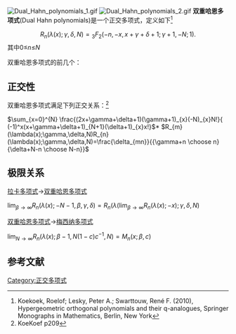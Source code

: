 [[File:Dual_Hahn_polynomials_1.gif|thumb]]
[[File:Dual_Hahn_polynomials_2.gif|thumb]]
'''双重哈恩多项式'''(Dual Hahn polynomials)是一个正交多项式，定义如下<ref>Koekoek, Roelof; Lesky, Peter A.; Swarttouw, René F. (2010), Hypergeometric orthogonal polynomials and their q-analogues, Springer Monographs in Mathematics, Berlin, New York</ref>

:<math>R_n(\lambda(x);\gamma,\delta,N)= {}_3F_2(-n,-x,x+\gamma+\delta+1;\gamma+1,-N;1).</math>  其中0≤''n''≤''N''

双重哈恩多项式的前几个：

==正交性==
双重哈恩多项式满足下列正交关系：<ref name=K>KoeKoef p209</ref>

<math>\sum_{x=0}^{N} \frac{(2x+\gamma+\delta+1)(\gamma+1)_{x}(-N)_{x}N!}{  (-1)^x(x+\gamma+\delta+1)_{N+1}(\delta+1)_{x}x!}</math>*
<math>R_{m}(\lambda(x);\gamma,\delta,N)R_{n}(\lambda(x);\gamma,\delta,N)=\frac{\delta_{mn}}{{\gamma+n \choose n}{\delta+N-n \choose  N-n}}</math>


==极限关系==
;[[拉卡多项式|拉卡多项式]]→[[双重哈恩多项式|双重哈恩多项式]]

<math>\lim_{\beta \to \infty}R_{n}(\lambda(x);-N-1,\beta,\gamma,\delta)=R_{n}(\lambda(\lim_{\beta \to \infty}R_{n}(\lambda(x);-x);\gamma,\delta,N)</math>
;[[双重哈恩多项式|双重哈恩多项式]]→[[梅西纳多项式|梅西纳多项式]]

<math>\lim_{N \to \infty}R_{n}(\lambda(x);\beta-1,N(1-c)c^{-1},N)=M_{n}(x;\beta,c)</math>

==参考文献==
<references/>
{{q超几何函数}}
[[Category:正交多项式|Category:正交多项式]]